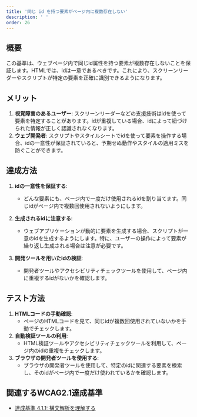 ```yaml
---
title: '同じ id を持つ要素がページ内に複数存在しない'
description: ' '
order: 26
---
```


## 概要
この基準は、ウェブページ内で同じid属性を持つ要素が複数存在しないことを保証します。HTMLでは、idは一意であるべきです。これにより、スクリーンリーダーやスクリプトが特定の要素を正確に識別できるようになります。

## メリット
1. **視覚障害のあるユーザー**: スクリーンリーダーなどの支援技術はidを使って要素を特定することがあります。idが重複している場合、idによって紐づけられた情報が正しく認識されなくなります。
2. **ウェブ開発者**: スクリプトやスタイルシートでidを使って要素を操作する場合、idの一意性が保証されていると、予期せぬ動作やスタイルの適用ミスを防ぐことができます。

## 達成方法
1. **idの一意性を保証する**:
    - どんな要素にも、ページ内で一度だけ使用されるidを割り当てます。同じidがページ内で複数回使用されないようにします。
2. **生成されるidに注意する**:
    - ウェブアプリケーションが動的に要素を生成する場合、スクリプトが一意のidを生成するようにします。特に、ユーザーの操作によって要素が繰り返し生成される場合は注意が必要です。

3. **開発ツールを用いたidの検証**:
    - 開発者ツールやアクセシビリティチェックツールを使用して、ページ内に重複するidがないかを確認します。

## テスト方法
1. **HTMLコードの手動確認**:
    - ページのHTMLコードを見て、同じidが複数回使用されていないかを手動でチェックします。
2. **自動検証ツールの利用**:
    - HTML検証ツールやアクセシビリティチェックツールを利用して、ページ内のidの重複をチェックします。
3. **ブラウザの開発者ツールを使用する**:
    - ブラウザの開発者ツールを使用して、特定のidに関連する要素を検索し、そのidがページ内で一度だけ使われているかを確認します。

## 関連するWCAG2.1達成基準
- [達成基準 4.1.1: 構文解析を理解する](https://waic.jp/translations/WCAG21/Understanding/parsing.html)

